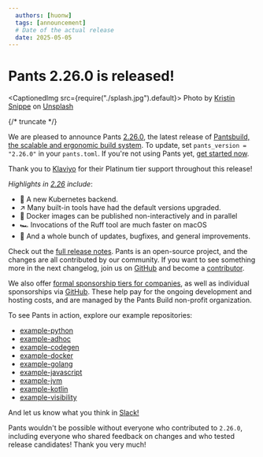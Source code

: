 ```yaml
---
  authors: [huonw]
  tags: [announcement]
  # Date of the actual release
  date: 2025-05-05
---
```


# Pants 2.26.0 is released!

<CaptionedImg src={require("./splash.jpg").default}>
  Photo by [Kristin Snippe](https://unsplash.com/@frausnippe) on
  [Unsplash](https://unsplash.com/photos/white-and-brown-crochet-textile-3-3X50TIm-M)
</CaptionedImg>

{/* truncate */}

We are pleased to announce Pants [2.26.0](https://github.com/pantsbuild/pants/blob/2.26.x/docs/notes/2.26.x.md), the latest release of [Pantsbuild, the scalable and ergonomic build system](https://www.pantsbuild.org/). To update, set `pants_version = "2.26.0"` in your `pants.toml`. If you're not using Pants yet, [get started now](https://www.pantsbuild.org/2.26/docs/getting-started).

Thank you to [Klaviyo](https://www.klaviyo.com/) for their Platinum tier support throughout this release!

_Highlights in [2.26](https://github.com/pantsbuild/pants/blob/2.26.x/docs/notes/2.26.x.md) include_:

- 🥅 A new Kubernetes backend.
- ↗️ Many built-in tools have had the default versions upgraded.
- 🐋 Docker images can be published non-interactively and in parallel
- 🏎️ Invocations of the Ruff tool are much faster on macOS
- 🐞 And a whole bunch of updates, bugfixes, and general improvements.

Check out the [full release notes](https://github.com/pantsbuild/pants/blob/2.26.x/docs/notes/2.26.x.md). Pants is an open-source project, and the changes are all contributed by our community. If you want to see something more in the next changelog, join us on [GitHub](https://github.com/pantsbuild/pants) and become a [contributor](https://www.pantsbuild.org/stable/docs/contributions).

We also offer [formal sponsorship tiers for companies](https://www.pantsbuild.org/sponsorship), as well as individual sponsorships via [GitHub](https://github.com/sponsors/pantsbuild). These help pay for the ongoing development and hosting costs, and are managed by the Pants Build non-profit organization.

To see Pants in action, explore our example repositories:

- [example-python](https://github.com/pantsbuild/example-python)
- [example-adhoc](https://github.com/pantsbuild/example-adhoc/)
- [example-codegen](https://github.com/pantsbuild/example-codegen)
- [example-docker](https://github.com/pantsbuild/example-docker)
- [example-golang](https://github.com/pantsbuild/example-golang)
- [example-javascript](https://github.com/pantsbuild/example-javascript)
- [example-jvm](https://github.com/pantsbuild/example-jvm)
- [example-kotlin](https://github.com/pantsbuild/example-kotlin)
- [example-visibility](https://github.com/pantsbuild/example-visibility)

And let us know what you think in [Slack!](https://www.pantsbuild.org/community/getting-help)

Pants wouldn't be possible without everyone who contributed to `2.26.0`, including everyone who shared feedback on changes and who tested release candidates! Thank you very much!
